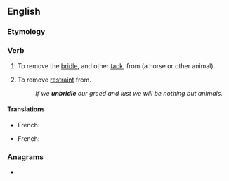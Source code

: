 ==English==

===Etymology===
{{prefix|en|un|bridle}}

===Verb===
{{en-verb|unbridl}}

# {{lb|en|transitive}} To remove the [[bridle]], and other [[tack]], from (a horse or other animal).
# {{lb|en|transitive|figurative}} To remove [[restraint]] from.
#: ''If we '''unbridle''' our greed and lust we will be nothing but animals.'' <!--sounds implausible; real cites?-->

====Translations====
{{trans-top|To remove the bridle}}
* French: {{t+|fr|débrider}}
{{trans-mid}}
{{trans-bottom}}

{{trans-top|To remove restraint}}
* French: {{t+|fr|débrider}}
{{trans-mid}}
{{trans-bottom}}

===Anagrams===
* {{anagrams|en|Dubliner}}
